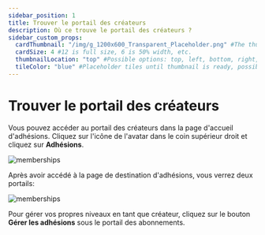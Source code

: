 ```yaml
---
sidebar_position: 1
title: Trouver le portail des créateurs
description: Où ce trouve le portail des créateurs ?
sidebar_custom_props:
  cardThumbnail: "/img/g_1200x600_Transparent_Placeholder.png" #The thumbnail on the category card.
  cardSize: 4 #12 is full size, 6 is 50% width, etc.
  thumbnailLocation: "top" #Possible options: top, left, bottom, right, none
  tileColor: "blue" #Placeholder tiles until thumbnail is ready, possible options: blue, cream, darkpurple, lightpurple, mauve, orange, pink, none
---
```


# Trouver le portail des créateurs

Vous pouvez accéder au portail des créateurs dans la page d'accueil d'adhésions. Cliquez sur l'icône de l'avatar dans le coin supérieur droit et cliquez sur **Adhésions**.

![memberships](https://thumbs.odycdn.com/f458f5cfc1a5e17b24f7a5370337b018.webp)

Après avoir accédé à la page de destination d'adhésions, vous verrez deux portails:

![memberships](https://thumbs.odycdn.com/c8e5e4ef94d294330f0e9a18784fc661.webp)

Pour gérer vos propres niveaux en tant que créateur, cliquez sur le bouton **Gérer les adhésions** sous le portail des abonnements.
